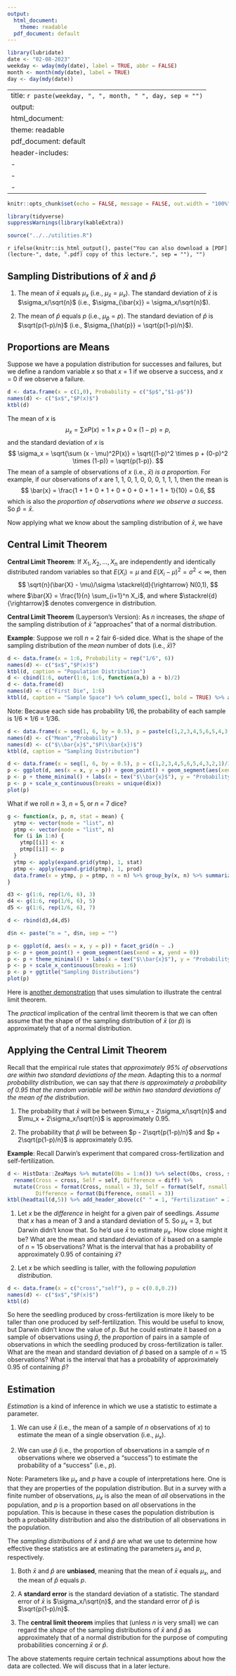 ```yaml
---
output:
  html_document: 
    theme: readable
  pdf_document: default
---
```


```r
library(lubridate)
date <- "02-08-2023"
weekday <- wday(mdy(date), label = TRUE, abbr = FALSE)
month <- month(mdy(date), label = TRUE)
day <- day(mdy(date))
```

---
title: `r paste(weekday, ", ", month, " ", day, sep = "")`
output:
  html_document: 
    theme: readable
  pdf_document: default
header-includes:
  - \usepackage{float}
  - \usepackage{booktabs}
  - \usepackage{array}
---

```r
knitr::opts_chunk$set(echo = FALSE, message = FALSE, out.width = "100%", fig.align = "center", cache = FALSE, dev = ifelse(knitr::is_html_output(), "png", "pdf"))
```

```r
library(tidyverse)
suppressWarnings(library(kableExtra))
```

```r
source("../../utilities.R")
```

`r ifelse(knitr::is_html_output(), paste("You can also download a [PDF](lecture-", date, ".pdf) copy of this lecture.", sep = ""), "")`



## Sampling Distributions of $\bar{x}$ and $\hat{p}$

1. The mean of $\bar{x}$ equals $\mu_x$ (i.e., $\mu_{\bar{x}} = \mu_x$). The standard deviation of $\bar{x}$ is $\sigma_x/\sqrt{n}$ (i.e., $\sigma_{\bar{x}} = \sigma_x/\sqrt{n}$). 

2. The mean of $\hat{p}$ equals $p$ (i.e., $\mu_{\hat{p}} = p$). The standard deviation of $\hat{p}$ is $\sqrt{p(1-p)/n}$ (i.e., $\sigma_{\hat{p}} = \sqrt{p(1-p)/n}$). 

## Proportions are Means

Suppose we have a population distribution for successes and failures, but we define a random variable $x$ so that $x$ = 1 if we observe a success, and $x$ = 0 if we observe a failure. 
```r
d <- data.frame(x = c(1,0), Probability = c("$p$","$1-p$"))
names(d) <- c("$x$","$P(x)$")
ktbl(d)
```
The mean of $x$ is
$$
  \mu_x = \sum xP(x) = 1 \times p + 0 \times (1-p) = p,
$$
and the standard deviation of $x$ is
$$
  \sigma_x = \sqrt{\sum (x - \mu)^2P(x)} = 
  \sqrt{(1-p)^2 \times p + (0-p)^2 \times (1-p)} = \sqrt{p(1-p)}.
$$
The mean of a sample of observations of $x$ (i.e., $\bar{x}$) *is a proportion*. For example, if our observations of $x$ are 1, 1, 0, 1, 0, 0, 0, 1, 1, 1, then the mean is
$$
  \bar{x} = \frac{1 + 1 + 0 + 1 + 0 + 0 + 0 + 1 + 1 + 1}{10} = 0.6,
$$
which is also the *proportion of observations where we observe a success*. So $\hat{p} = \bar{x}$. 

Now applying what we know about the sampling distribution of $\bar{x}$, we have
\begin{align*}
  \mu_{\bar{x}} & = \mu_x = p, \\
  \sigma_{\bar{x}} & = \sigma_x/\sqrt{n} = \sqrt{p(1-p)}/\sqrt{n} = \sqrt{p(1-p)/n}. 
\end{align*}

## Central Limit Theorem

**Central Limit Theorem**: If $X_1, X_2, \dots, X_n$ are independently and identically distributed random variables so that $E(X_i) = \mu$ and $E(X_i - \mu)^2 = \sigma^2 < \infty$, then
$$
\sqrt{n}(\bar{X} - \mu)/\sigma \stackrel{d}{\rightarrow} N(0,1),
$$
where $\bar{X} = \frac{1}{n} \sum_{i=1}^n X_i$, and where $\stackrel{d}{\rightarrow}$ denotes convergence in distribution.

**Central Limit Theorem** (Layperson's Version): As $n$ increases, the *shape* of the sampling distribution of $\bar{x}$ "approaches" that of a normal distribution. 

**Example**: Suppose we roll $n$ = 2 fair 6-sided dice. What is the shape of the sampling distribution of the *mean* number of dots (i.e., $\bar{x}$)?
```r
d <- data.frame(x = 1:6, Probability = rep("1/6", 6))
names(d) <- c("$x$","$P(x)$")
ktbl(d, caption = "Population Distribution")
d <- cbind(1:6, outer(1:6, 1:6, function(a,b) a + b)/2)
d <- data.frame(d)
names(d) <- c("First Die", 1:6)
ktbl(d, caption = "Sample Space") %>% column_spec(1, bold = TRUE) %>% add_header_above(c(" " = 1, "Second Die" = 6))
```
Note: Because each side has probability 1/6, the probability of each sample is 1/6 $\times$ 1/6 = 1/36.
```r
d <- data.frame(x = seq(1, 6, by = 0.5), p = paste(c(1,2,3,4,5,6,5,4,3,2,1), "/", 36, sep = ""))
names(d) <- c("Mean","Probability")
names(d) <- c("$\\bar{x}$","$P(\\bar{x})$")
ktbl(d, caption = "Sampling Distribution")

d <- data.frame(x = seq(1, 6, by = 0.5), p = c(1,2,3,4,5,6,5,4,3,2,1)/36)
p <- ggplot(d, aes(x = x, y = p)) + geom_point() + geom_segment(aes(xend = x, yend = 0))
p <- p + theme_minimal() + labs(x = tex("$\\bar{x}$"), y = "Probability") + ggtitle("Sampling Distribution")
p <- p + scale_x_continuous(breaks = unique(d$x))
plot(p)
```

What if we roll $n$ = 3, $n$ = 5, or $n$ = 7 dice?

```r
g <- function(x, p, n, stat = mean) {
  ytmp <- vector(mode = "list", n)
  ptmp <- vector(mode = "list", n)
  for (i in 1:n) {
    ytmp[[i]] <- x
    ptmp[[i]] <- p
  }
  ytmp <- apply(expand.grid(ytmp), 1, stat)
  ptmp <- apply(expand.grid(ptmp), 1, prod)
  data.frame(x = ytmp, p = ptmp, n = n) %>% group_by(x, n) %>% summarize(p = sum(p))
}

d3 <- g(1:6, rep(1/6, 6), 3)
d4 <- g(1:6, rep(1/6, 6), 5)
d5 <- g(1:6, rep(1/6, 6), 7)

d <- rbind(d3,d4,d5)

d$n <- paste("n = ", d$n, sep = "")

p <- ggplot(d, aes(x = x, y = p)) + facet_grid(n ~ .)
p <- p + geom_point() + geom_segment(aes(xend = x, yend = 0))
p <- p + theme_minimal() + labs(x = tex("$\\bar{x}$"), y = "Probability")
p <- p + scale_x_continuous(breaks = 1:6)
p <- p + ggtitle("Sampling Distributions")
plot(p)
```
Here is [another demonstration](http://onlinestatbook.com/stat_sim/sampling_dist) that uses simulation to illustrate the central limit theorem. 

The *practical* implication of the central limit theorem is that we can often assume that the shape of the sampling distribution of $\bar{x}$ (or $\hat{p}$) is approximately that of a normal distribution.

## Applying the Central Limit Theorem

Recall that the empirical rule states that *approximately 95% of observations are within two standard deviations of the mean*. Adapting this to a *normal probability distribution*, we can say that *there is approximately a probability of 0.95 that the random variable will be within two standard deviations of the mean of the distribution*. 

1. The probability that $\bar{x}$ will be between $\mu_x - 2\sigma_x/\sqrt{n}$ and $\mu_x + 2\sigma_x/\sqrt{n}$ is approximately 0.95.

0. The probability that $\hat{p}$ will be between $p - 2\sqrt{p(1-p)/n}$ and $p + 2\sqrt{p(1-p)/n}$ is approximately 0.95. 

\pagebreak

**Example**: Recall Darwin's experiment that compared cross-fertilization and self-fertilization. 
```r
d <- HistData::ZeaMays %>% mutate(Obs = 1:n()) %>% select(Obs, cross, self, diff) %>% 
  rename(Cross = cross, Self = self, Difference = diff) %>% 
  mutate(Cross = format(Cross, nsmall = 3), Self = format(Self, nsmall = 3), 
         Difference = format(Difference, nsmall = 3))
ktbl(headtail(d,5)) %>% add_header_above(c(" " = 1, "Fertilization" = 2, " " = 1))
```

1. Let $x$ be the *difference* in height for a given pair of seedlings. *Assume* that $x$ has a mean of 3 and a standard deviation of 5. So $\mu_x$ = 3, but Darwin didn't know that. So he'd use $\bar{x}$ to estimate $\mu_x$. How close might it be? What are the mean and standard deviation of $\bar{x}$ based on a sample of $n$ = 15 observations? What is the interval that has a probability of approximately 0.95 of containing $\bar{x}$? 

\vspace{3cm}

2. Let $x$ be which seedling is taller, with the following *population distribution*.
```r
d <- data.frame(x = c("cross","self"), p = c(0.8,0.2))
names(d) <- c("$x$","$P(x)$")
ktbl(d)
```
So here the seedling produced by cross-fertilization is more likely to be taller than one produced by self-fertilization. This would be useful to know, but Darwin didn't know the value of $p$. But he could estimate it based on a sample of observations using $\hat{p}$, the *proportion* of pairs in a sample of observations in which the seedling produced by cross-fertilization is taller. What are the mean and standard deviation of $\hat{p}$ based on a sample of $n$ = 15 observations? What is the interval that has a probability of approximately 0.95 of containing $\hat{p}$? 

\pagebreak

## Estimation

*Estimation* is a kind of inference in which we use a statistic to estimate a parameter. 

1. We can use $\bar{x}$ (i.e., the mean of a sample of $n$ observations of $x$) to estimate the mean of a single observation (i.e., $\mu_x$).

0. We can use $\hat{p}$ (i.e., the proportion of observations in a sample of $n$ observations where we observed a "success") to estimate the probability of a "success" (i.e., $p$).

 Note: Parameters like $\mu_x$ and $p$ have a couple of interpretations here. One is that they are properties of the population distribution. But in a survey with a finite number of observations, $\mu_x$ is also the mean of *all* observations in the population, and $p$ is a proportion based on *all* observations in the population. This is because in these cases the population distribution is both a probability distribution and also the distribution of all observations in the population. 

The *sampling distributions* of $\bar{x}$ and $\hat{p}$ are what we use to determine how effective these statistics are at estimating the parameters $\mu_x$ and $p$, respectively.

1. Both $\bar{x}$ and $\hat{p}$ are **unbiased**, meaning that the mean of $\bar{x}$ equals $\mu_x$, and the mean of $\hat{p}$ equals $p$.

2. A **standard error** is the standard deviation of a statistic. The standard error of $\bar{x}$ is $\sigma_x/\sqrt{n}$, and the standard error of $\hat{p}$ is $\sqrt{p(1-p)/n}$. 

3. The **central limit theorem** implies that (unless $n$ is very small) we can regard the *shape* of the sampling distributions of $\bar{x}$ and $\hat{p}$ as approximately that of a normal distribution for the purpose of computing probabilities concerning $\bar{x}$ or $\hat{p}$.

The above statements require certain technical assumptions about how the data are collected. We will discuss that in a later lecture.



